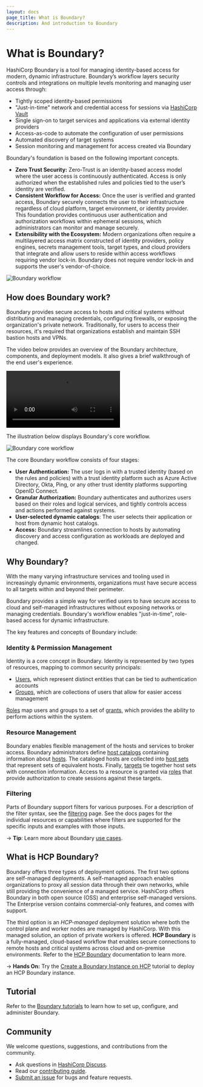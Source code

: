 ```yaml
---
layout: docs
page_title: What is Boundary?
description: And introduction to Boundary
---
```


# What is Boundary?

HashiCorp Boundary is a tool for managing identity-based access for modern, dynamic infrastructure. Boundary’s workflow layers security controls and integrations on multiple levels monitoring and managing user access through:

- Tightly scoped identity-based permissions
- "Just-in-time" network and credential access for sessions via [HashiCorp Vault](https://www.vaultproject.io/)
- Single sign-on to target services and applications via external identity providers
- Access-as-code to automate the configuration of user permissions
- Automated discovery of target systems
- Session monitoring and management for access created via Boundary

Boundary's foundation is based on the following important concepts.

- **Zero Trust Security:** Zero-Trust is an identity-based access model where the user access is continuously authenticated. Access is only authorized when the established rules and policies tied to the user’s identity are verified.
- **Consistent Workflow for Access:** Once the user is verified and granted access, Boundary securely connects the user to their infrastructure regardless of cloud platform, target environment, or identity provider. This foundation provides continuous user authentication and authorization workflows within ephemeral sessions, which administrators can monitor and manage securely.
- **Extensibility with the Ecosystem:** Modern organizations often require a multilayered access matrix constructed of identity providers, policy engines, secrets management tools, target types, and cloud providers that integrate and allow users to reside within access workflows requiring vendor lock-in. Boundary does not require vendor lock-in and supports the user's vendor-of-choice.

![Boundary workflow](/img/boundary.png)

## How does Boundary work?

Boundary provides secure access to hosts and critical systems without distributing and managing credentials, configuring firewalls, or exposing the organization's private network. Traditionally, for users to access their resources, it's required that organizations establish and maintain SSH bastion hosts and VPNs.

The video below provides an overview of the Boundary architecture, components, and deployment models.
It also gives a brief walkthrough of the end user's experience.

  <video controls>
    <source src="https://www.datocms-assets.com/2885/1686339121-how-boundary-works-v2.mp4" type="video/mp4" />
  </video>

The illustration below displays Boundary's core workflow.

![Boundary core workflow](/img/boundary-core-workflow.png)

The core Boundary workflow consists of four stages:

- **User Authentication:** The user logs in with a trusted identity (based on the rules and policies) with a trust identity platform such as Azure Active Directory, Okta, Ping, or any other trust identity platforms supporting OpenID Connect.
- **Granular Authorization:** Boundary authenticates and authorizes users based on their roles and logical services, and tightly controls access and actions performed against systems.
- **User-selected dynamic catalogs**: The user selects their application or host from dynamic host catalogs.
- **Access:** Boundary streamlines connection to hosts by automating discovery and access configuration as workloads are deployed and changed.


## Why Boundary?

With the many varying infrastructure services and tooling used in increasingly dynamic environments, organizations must have secure access to all targets within and beyond their perimeter.

Boundary provides a simple way for verified users to have secure access to cloud
and self-managed infrastructures without exposing networks or
managing credentials. Boundary's workflow enables "just-in-time",
role-based access for dynamic infrastructure.

The key features and concepts of Boundary include:

### Identity & Permission Management

Identity is a core concept in Boundary. Identity is represented by two types of
resources, mapping to common security principals:

- [Users](/boundary/docs/concepts/domain-model/users), which represent distinct entities
  that can be tied to authentication accounts
- [Groups](/boundary/docs/concepts/domain-model/groups), which are collections of users
  that allow for easier access management

[Roles](/boundary/docs/concepts/domain-model/roles) map users and groups to a set of
[grants](/boundary/docs/concepts/security/permissions), which provides the ability to
perform actions within the system.

### Resource Management

Boundary enables flexible management of the hosts and services to
broker access. Boundary administrators define [host
catalogs](/boundary/docs/concepts/domain-model/host-catalogs) containing information
about [hosts](/boundary/docs/concepts/domain-model/hosts). The cataloged hosts are collected
into [host sets](/boundary/docs/concepts/domain-model/host-sets) that represent sets of
equivalent hosts. Finally, [targets](/boundary/docs/concepts/domain-model/targets) tie
together host sets with connection information. Access to a resource is
granted via [roles](/boundary/docs/concepts/domain-model/roles) that provide
authorization to create sessions against these targets.

### Filtering

Parts of Boundary support filters for various purposes. For a description
of the filter syntax, see the [filtering](/boundary/docs/concepts/filtering) page. See
the docs pages for the individual resources or capabilities where filters are
supported for the specific inputs and examples with those inputs.

-> **Tip**: Learn more about Boundary [use cases](/boundary/docs/overview/use-cases).

## What is HCP Boundary?

Boundary offers three types of deployment options.
The first two options are self-managed deployments.
A self-managed approach enables organizations to proxy all session data through their own networks, while still providing the convenience of a managed service.
HashiCorp offers Boundary in both open source (OSS) and enterprise self-managed versions.
The Enterprise version contains commercial-only features, and comes with support.

The third option is an *HCP-managed* deployment solution where both the control plane and worker nodes are managed by HashiCorp. With this managed solution, an option of private workers is offered. **HCP Boundary** is a fully-managed, cloud-based workflow that enables secure connections to remote hosts and critical systems across cloud and on-premise environments. Refer to the [HCP Boundary](/hcp/docs/boundary) documentation to learn more.

-> **Hands On:** Try the [Create a Boundary Instance on HCP](/boundary/tutorials/hcp-getting-started/hcp-getting-started-create) tutorial to deploy an HCP Boundary instance.

## Tutorial

Refer to the [Boundary tutorials](/boundary/tutorials) to learn how to set up, configure, and administer Boundary.

## Community

We welcome questions, suggestions, and contributions from the community.

- Ask questions in [HashiCorp Discuss](https://discuss.hashicorp.com/c/boundary/50).
- Read our [contributing guide](https://github.com/hashicorp/boundary/blob/main/CONTRIBUTING.md).
- [Submit an issue](https://github.com/hashicorp/boundary/issues) for bugs and feature requests.

